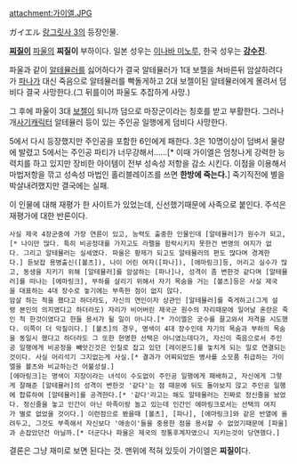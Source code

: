 attachment:가이엘.JPG

ガイエル
[[랑그릿사 3]]의 등장인물.

'''[[찌질이]]''' [[파울]]의 '''찌질이''' 부하이다. 일본 성우는 [[이나바 미노루]], 한국 성우는 '''[[강수진]]'''.

파울과 같이 [[알테뮬러]]를 싫어하다가 결국 알테뮬러가 1대 보젤을 쳐바른뒤 암살하려다가 [[파나]]가 대신 죽음으로 알테뮬러를 빡돌게하고 2대 보젤이된 알테뮬러에게 몰려서 덤비다 결국 사망한다.(그 뒤를이어 파울도 추잡하게 사망.)

그 후에 파울이 3대 [[보젤]]이 되니까 덤으로 마장군이라는 칭호를 받고 부활한다. 그러나 개[[사기캐릭터]] 알테뮬러 등이 있는 주인공 일행에게 덤비다 사망한다.

5에서 다시 등장했지만 주인공을 포함한 6인에게 패한다. 3은 10명이상이 덤벼서 물량에 발렸고 5에서는 주인공 파티가 너무강해서......[* 이때 가이엘은 엄청나게 강력한 능력치를 하고 있지만 장비한 아이템이 전부 성속성 저항을 감소 시킨다. 이점을 이용해서 마법저항을 깎고 성속성 마법인 홀리블레이즈를 쓰면 '''한방에 죽는다.'''] 죽기직전에 별을 박살내려했지만 결국에는 실패.

이 인물에 대해 재평가 한 사이트가 있었는데, 신선했기때문에 사족으로 붙인다. 주석은 재평가에 대한 반론이다.

 사실 제국 4장군중에 가장 연륜이 있고, 능력도 출중한 인물인데 [알테뮬러]가 원수가 되고,[* 나이만 많다. 특히 비공정대를 가지고도 라펠을 함락시키지 못한건 변명의 여지가 없다. 그리고 알테뮬러는 실세였다. 파울은 황제가 되고도 알테뮬러의 편도 많다며 경계한다.] 듣보잡 용병출신([볼츠]), 나이 어린 여자([파나]), [에마링크]등, 어리고 실수가 많고, 동생을 지키기 위해 [알테뮬러]를 암살하는 [파나]나, 성격이 좀 변한것 같다며 [알테뮬러]를 떠나는 [에마링크], 부하를 살리기 위해서 자기 목숨을 거는 [볼츠]등은 사실 제국을 대표하는 4대 장수로 놓기에는 부족한 점이 없지 않다.
 암살 하는 척을 했다고 하더라도, 자신의 연인이자 상관인 [알테뮬러]를 죽게하고(그게 설령 본인의 의지였다고 하더라도) 자리가 비어버린 제국군 원수의 자리때문에 일어날 혼란은 죽인 척 한것이였다고 한들 용서가 될 일이 아니다.[* 가이엘은 궁수를 끌고와서 저격을 시도했다. 이쪽이 더 악질이다.] [볼츠]의 경우, 명색이 4대 장수인데 자기의 목숨과 부하의 목숨을 동일시 했다고 하더라도 그 또한 현명한 선택은 아니였는데다가, 자신이 죽음으로서 주인공 일행에게 비공정을 빼앗긴것은 인질로 잡고 있던 [레이몬드]를 놓치게 되는 일로 연결되는것이다. 사실 어리석기 그지없는게 사실.[* 결과가 어찌되었든 병사를 소모품 취급하는 가이엘을 볼츠와 비교하는건 어불성설.]
 [에마링크]는 명색이 지장이라는 녀석이 수도없이 주인공 일행에게 패배하고, 자신에게 그렇게 잘해준 [알테뮬러]의 성격이 변한것 '같다'는 점 때문에 뒤도 돌아보지 않고 주인공 일행에 합류하여 [알테뮬러]를 공격한다.[* '같다'라고는 해도 알테뮬러는 진짜로 정신줄을 놨었다. 정신줄을 놓고 인간이 아닌 마족이랑 놀고 있는데 인간인 에마링크로서는 선택의 여지가 별로 없었을 것이다.] 이런점으로 봤을때 [볼츠], [파나], [에마링크]와 같은 반열에 올려두고, 그것도 부족해서 자신보다 '애송이'들을 중용한 점을 용서할 수 없었기때문에 [파울]과 손잡았던건 아닐까.[* 더군다나 파울은 제국의 정통후계자였으니 지키는것이 당연했다.]

결론은 그냥 재미로 보면 된다는 것. 맨위에 적혀 있듯이 가이엘은 '''찌질이'''다.
